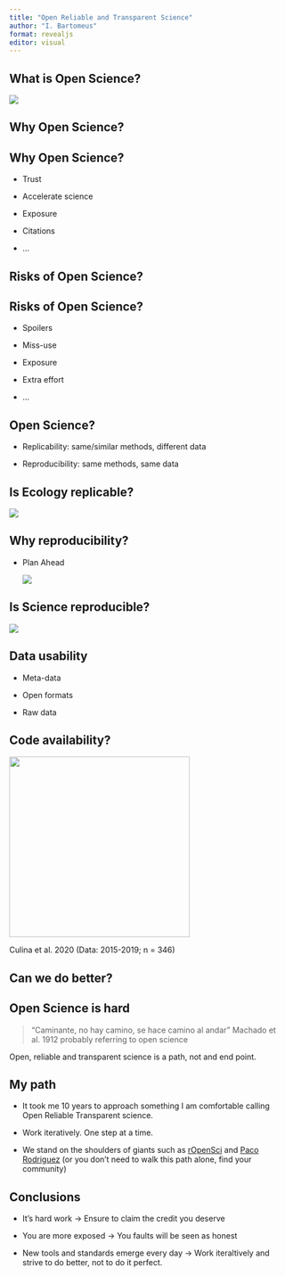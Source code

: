```yaml
---
title: "Open Reliable and Transparent Science"
author: "I. Bartomeus"
format: revealjs
editor: visual
---
```


## What is Open Science?

![](images/clipboard-26061258.png)

## Why Open Science? 

## Why Open Science? 

-   Trust

-   Accelerate science

-   Exposure

-   Citations

-   ...

## Risks of Open Science?

## Risks of Open Science?

-   Spoilers

-   Miss-use

-   Exposure

-   Extra effort

-   ...

## Open Science? 

-   Replicability: same/similar methods, different data

-   Reproducibility: same methods, same data

## Is Ecology replicable? 

![](images/Screenshot 2025-10-19 at 21.19.20.png)

## Why reproducibility?

-   Plan Ahead

    ![](images/clipboard-3065949338.png)

## Is Science reproducible?

![](images/Screenshot 2025-10-19 at 21.20.40.png)

## Data usability

-   Meta-data

-   Open formats

-   Raw data

## Code availability?

![](images/Screenshot 2025-10-19 at 21.23.46.png){width="324"}

Culina et al. 2020 (Data: 2015-2019; n = 346)

## Can we do better?

## Open Science is hard

> "Caminante, no hay camino, se hace camino al andar" Machado et al. 1912 probably referring to open science

Open, reliable and transparent science is a path, not and end point.

## My path

-   It took me 10 years to approach something I am comfortable calling Open Reliable Transparent science.

<!-- -->

-   Work iteratively. One step at a time.

-   We stand on the shoulders of giants such as [rOpenSci](https://ropensci.org/) and [Paco Rodriguez](https://github.com/Pakillo) (or you don't need to walk this path alone, find your community)

## Conclusions

-   It's hard work -\> Ensure to claim the credit you deserve

-   You are more exposed -\> You faults will be seen as honest

-   New tools and standards emerge every day -\> Work iteraltively and strive to do better, not to do it perfect.

